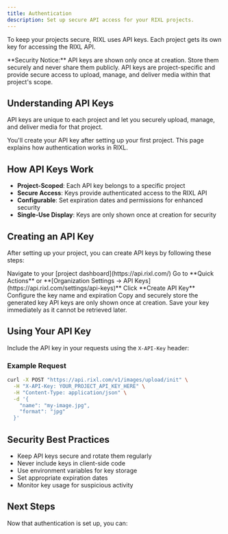 ```yaml
---
title: Authentication
description: Set up secure API access for your RIXL projects.
---
```



To keep your projects secure, RIXL uses API keys. Each project gets its own key for accessing the RIXL API.

<Banner variant="warning">
  **Security Notice:** API keys are shown only once at creation. Store them securely and never share them publicly.
</Banner>

<Callout type="info">
API keys are project-specific and provide secure access to upload, manage, and deliver media within that project's scope.
</Callout>

## Understanding API Keys

API keys are unique to each project and let you securely upload, manage, and deliver media for that project.

<Callout type="info">
You'll create your API key after setting up your first project. This page explains how authentication works in RIXL.
</Callout>

## How API Keys Work

- **Project-Scoped**: Each API key belongs to a specific project
- **Secure Access**: Keys provide authenticated access to the RIXL API
- **Configurable**: Set expiration dates and permissions for enhanced security
- **Single-Use Display**: Keys are only shown once at creation for security

## Creating an API Key

After setting up your project, you can create API keys by following these steps:

<Steps>
<Step>
Navigate to your [project dashboard](https://api.rixl.com/)
</Step>
<Step>
Go to **Quick Actions** or **[Organization Settings → API Keys](https://api.rixl.com/settings/api-keys)**
</Step>
<Step>
Click **Create API Key**
</Step>
<Step>
Configure the key name and expiration
</Step>
<Step>
Copy and securely store the generated key
</Step>
</Steps>

<Callout type="error">
API keys are only shown once at creation. Save your key immediately as it cannot be retrieved later.
</Callout>

## Using Your API Key

Include the API key in your requests using the `X-API-Key` header:

### Example Request

```bash
curl -X POST "https://api.rixl.com/v1/images/upload/init" \
  -H "X-API-Key: YOUR_PROJECT_API_KEY_HERE" \
  -H "Content-Type: application/json" \
  -d '{
    "name": "my-image.jpg",
    "format": "jpg"
  }'
```

## Security Best Practices

- Keep API keys secure and rotate them regularly
- Never include keys in client-side code
- Use environment variables for key storage
- Set appropriate expiration dates
- Monitor key usage for suspicious activity

## Next Steps

Now that authentication is set up, you can:

<Cards>
  <Card 
    title="Create Your First Project" 
    description="Set up a project container for your media"
    href="/docs/getting-started/create-project"
  />
  <Card 
    title="Upload Your First Media" 
    description="Start processing content"
    href="/docs/uploads"
  />
  <Card 
    title="Explore the Dashboard" 
    description="Learn the web interface"
    href="/docs/dashboard/guide"
  />
</Cards>

<Cards>
    <Card
        title="Upload Basics"
        description="Start uploading content with your API key"
        href="/docs/uploads/index"
    />
    <Card
        title="Create Feed Posts"
        description="Learn how to create posts for your feeds"
        href="/docs/uploads/posts"
    />
    <Card
        title="API Reference"
        description="Complete documentation of all authenticated endpoints"
        href="/docs/api-reference"
    />
</Cards>